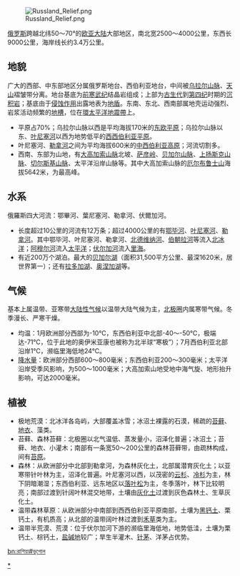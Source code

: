 {{Coord|60|N|100|E|type:country|display=title}}
[[File:Russland_Relief.png|thumb]]

[[俄罗斯|俄罗斯]]跨越北纬50～70°的[[欧亚大陆|欧亚大陆]]大部地区，南北宽2500～4000公里，东西长9000公里，海岸线长约3.4万公里。

==地貌==
广大的西部、中东部地区分属俄罗斯地台、西伯利亚地台，中间被[[乌拉尔山脉|乌拉尔山脉]]、[[天山|天山]]褶皱带分离。地台基底为[[前寒武纪|前寒武纪]]结晶岩组成；上部为[[古生代|古生代]]到[[第四纪|第四纪]]时期的[[沉积岩|沉积岩]]；基底由于[[侵蚀作用|侵蚀作用]]出露地表为[[地盾|地盾]]。东南、东北、西南部属地壳运动强烈、岩浆活动频繁的[[地槽|地槽]]，位在[[環太平洋地震帶|環太平洋地震帶]]上。

*平原占70%；乌拉尔山脉以西是平均海拔170米的[[东欧平原|东欧平原]]；乌拉尔山脉以东、[[叶尼塞河|叶尼塞河]]以西为地势低平的[[西西伯利亚平原|西西伯利亚平原]]。
*叶尼塞河、[[勒拿河|勒拿河]]之间为平均海拔600米的[[中西伯利亚高原|中西伯利亚高原]]；河流切割多。
*西南、东部为山地，有[[大高加索山脉|大高加索山脉]]北坡、[[萨彦岭|萨彦岭]]、[[贝加尔山脉|贝加尔山脉]]、[[上扬斯克山脉|上扬斯克山脉]]、[[切尔斯基山脉|切尔斯基山脉]]、太平洋沿岸山脉等。其中大高加索山脉的[[厄尔布鲁士山|厄尔布鲁士山]]海拔5642米，为最高峰。

==水系==
俄羅斯四大河流：鄂畢河、葉尼塞河、勒拿河、伏爾加河。
*长度超过10公里的河流有12万条；超过4000公里的有[[鄂毕河|鄂毕河]]、[[叶尼塞河|叶尼塞河]]、[[勒拿河|勒拿河]]。其中鄂毕河、叶尼塞河、勒拿河、[[北德维纳河|北德维纳河]]、[[伯朝拉河|伯朝拉河]]等流入[[北冰洋|北冰洋]]；[[阿穆尔河|阿穆尔河]]流入[[太平洋|太平洋]]；[[伏尔加河|伏尔加河]]流入[[里海|里海]]。
*有近200万个湖泊。最大的[[贝加尔湖|贝加尔湖]]（面积31,500平方公里、最深1620米，居世界第一）；还有[[拉多加湖|拉多加湖]]、[[奥涅加湖|奥涅加湖]]等。

==气候==
基本上属温带、亚寒带[[大陆性气候|大陆性气候]]以温带大陆气候为主，[[北极圈|北极圈]]内属寒带气候。冬季漫长、严寒干燥。
*均温：1月欧洲部分西部为-10℃，东西伯利亚中北部-40～-50℃，极端达-71℃，位于此地的奥伊米亚康也被称为北半球“寒极”）；7月西伯利亚北部沿岸1℃，濒临里海低地24℃。
*[[降水量|降水量]]：欧洲部分西部600～800毫米；东西伯利亚200～300毫米；太平洋沿岸受季风影响，为500～1000毫米；大高加索山地受地中海气旋、地形抬升影响，可达2000毫米。

==植被==
*极地荒漠：北冰洋各岛屿，大部覆盖冰雪；冰沼土裸露的石漠，稀疏的[[苔藓|苔藓]]、[[地衣|地衣]]、藻类。
*苔藓、森林苔藓：北极圈以北气温低、蒸发量小，沼泽化普遍；冰沼土；苔藓、地衣、小灌木；南部有一条宽50～200公里的森林苔藓带，由疏林构成，间有[[苔原|苔原]]。
*森林：从欧洲部分中北部到勒拿河，为森林灰化土，北部属潜育灰化土；以亚寒带针叶林为主，沼泽化普遍。叶尼塞河以西，以茂密的[[云杉|云杉]]、[[冷杉|冷杉]]为主，林下阴暗潮湿；东西伯利亚、远东地区以[[落叶松|落叶松]]为主，冬季落叶，林下比较明亮；南部过渡到针阔叶林混交地带，土壤由[[灰化土|灰化土]]过渡到灰色森林土、生草灰化土。
*温带森林草原：从欧洲部分中南部到西西伯利亚平原南部，土壤为[[黑钙土|黑钙土]]、栗钙土，有机质高；从北部的温带阔叶林过渡到[[禾草|禾草]]类为主。
*温带半荒漠、荒漠：位于伏尔加河下游的濒临里海低地，地势低洼，土壤为栗钙土、棕钙土，[[盐碱地|盐碱地]]较广；旱生半灌木、[[针茅|针茅]]、洋茅占优势。

{{俄罗斯话题}}
{{欧洲题目|地理}}

[[Category:俄羅斯地理|*]]



[[bn:রাশিয়া#ভূগোল|bn:রাশিয়া#ভূগোল]]
